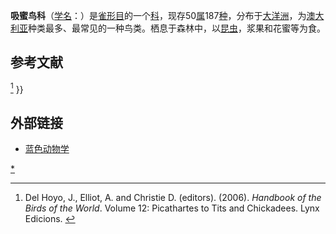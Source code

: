 {{AutoTaxobox
| image = Crescent Honeyeater Edit2.jpg
| image caption = [[冠澳吸蜜鸟|冠澳吸蜜鸟]]（''Phylidonyris pyrrhopterus''）
| taxon = Meliphagidae
| authority = [[Vigors|Vigors]]，1825
| type genus=[[吸蜜鳥屬|吸蜜鳥屬]]<br>''Meliphaga''
| type genus authority=[[Lewin|Lewin]], 1808
| diversity =50属187种
| diversity ref={{r|Sibley}}
}}
'''吸蜜鸟科'''（[[学名|学名]]：{{lang|la|Meliphagidae}}）是[[雀形目|雀形目]]的一个[[科_(生物)|科]]，现存50[[属|属]]187[[种|种]]{{r|Sibley}}，分布于[[大洋洲|大洋洲]]，为[[澳大利亚|澳大利亚]]种类最多、最常见的一种鸟类。栖息于森林中，以[[昆虫|昆虫]]，浆果和花蜜等为食。{{r|Andersen|Hoyo}}

{{gallery
|height=220|width=200|lines=3
|File:Anthochaera carunculata - posing against the sky.JPG|[[红垂蜜鸟|红垂蜜鸟]]（''Anthochaera carunculata''）
|File:Acanthorhynchus tenuirostris female.jpg|[[东尖嘴吸蜜鸟|东尖嘴吸蜜鸟]]（''Acanthorhynchus tenuirostris''）
}}

==参考文献==
{{reflist|refs=
<ref name="Sibley">Sibley, C.G. and Monroe, B.L. Jr. (1990). ''Distribution and Taxonomy of Birds of the World.'' New Haven: Yale University Press. {{ISBN|0-300-04969-2}}.</ref>
<ref name="Andersen">{{ cite journal | last1=Andersen | first1=M.J. | last2=Naikatini | first2=A. | last3=Moyle | first3=R.C. | year=2014 | title=A molecular phylogeny of Pacific honeyeaters (Aves: Meliphagidae) reveals extensive paraphyly and an isolated Polynesian radiation | journal=''Molecular Phylogenetics and Evolution'' | volume=71 | pages=308–315 | doi=10.1016/j.ympev.2013.11.014 | pmid=24315868}}</ref>
<ref name="Hoyo">Del Hoyo, J., Elliot, A. and Christie D. (editors). (2006). ''Handbook of the Birds of the World''. Volume 12: Picathartes to Tits and Chickadees. Lynx Edicions. {{ISBN|978-84-96553-42-2}}</ref>
}}

==外部链接==
* [http://www.blueanimalbio.com/bird/quexingmu.htm#3 蓝色动物学]{{Wayback|url=http://www.blueanimalbio.com/bird/quexingmu.htm#3 |date=20130731162222 }}

{{taxonbar}}

{{鸟类小作品}}
[[Category:吸蜜鸟科|*]]